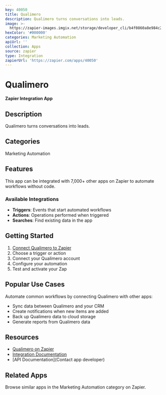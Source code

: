 ```yaml
---
key: 40050
title: Qualimero
description: Qualimero turns conversations into leads.
image: >-
  https://zapier-images.imgix.net/storage/developer_cli/b4f0860a8e984c2c648d6db9a6a0842a.png?auto=format%2Ccompress&ixlib=python-3.0.0&q=50
hexColor: '#000000'
categories: Marketing Automation
apiUrl: ''
collection: Apps
source: zapier
type: Integration
zapierUrl: 'https://zapier.com/apps/40050'
---
```

# Qualimero

**Zapier Integration App**

## Description

Qualimero turns conversations into leads.

## Categories

Marketing Automation

## Features

This app can be integrated with 7,000+ other apps on Zapier to automate workflows without code.

### Available Integrations

- **Triggers**: Events that start automated workflows
- **Actions**: Operations performed when triggered
- **Searches**: Find existing data in the app

## Getting Started

1. [Connect Qualimero to Zapier](https://zapier.com/apps/40050)
2. Choose a trigger or action
3. Connect your Qualimero account
4. Configure your automation
5. Test and activate your Zap

## Popular Use Cases

Automate common workflows by connecting Qualimero with other apps:

- Sync data between Qualimero and your CRM
- Create notifications when new items are added
- Back up Qualimero data to cloud storage
- Generate reports from Qualimero data

## Resources

- [Qualimero on Zapier](https://zapier.com/apps/40050)
- [Integration Documentation](https://zapier.com/apps/40050/integrations)
- [API Documentation](Contact app developer)

## Related Apps

Browse similar apps in the Marketing Automation category on Zapier.

